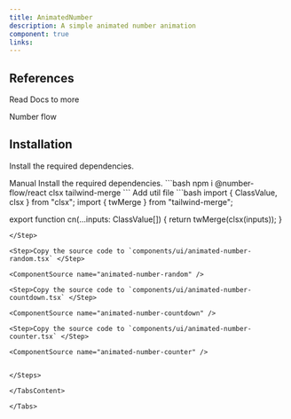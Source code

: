```yaml
---
title: AnimatedNumber
description: A simple animated number animation
component: true
links:
---
```


<ComponentPreview
  name="animated-number-random-demo"
  className="[&_.preview>[data-orientation=vertical]]:sm:max-w-[70%]"
  description="All variations"
/>
<ComponentPreview
  name="animated-number-countdown-demo"
  className="[&_.preview>[data-orientation=vertical]]:sm:max-w-[70%]"
  description="All variations"
/>
<ComponentPreview
  name="animated-number-counter-demo"
  className="[&_.preview>[data-orientation=vertical]]:sm:max-w-[70%]"
  description="All variations"
/>


## References

<Citations>
  <p className="font-medium text-primary">Read Docs to more</p>
  <CitationList>
    <CitationItem>
      <CitationLink
        href="https://www.npmjs.com/package/number-flow"
        target="_blank"
        rel="noopener noreferrer"
      >
        Number flow 
      </CitationLink>
    </CitationItem>
  </CitationList>
</Citations>

## Installation

Install the required dependencies.

<Tabs defaultValue="manual">

<TabsList>
  <TabsTrigger value="manual">Manual</TabsTrigger>
</TabsList>

<TabsContent value="manual">

<Steps>

<Step>
Install the required dependencies.
```bash
  npm i @number-flow/react clsx tailwind-merge
```
</Step>
<Step>
Add util file
```bash
import { ClassValue, clsx } from "clsx";
import { twMerge } from "tailwind-merge";
 
export function cn(...inputs: ClassValue[]) {
  return twMerge(clsx(inputs));
}
```
</Step>

<Step>Copy the source code to `components/ui/animated-number-random.tsx` </Step>

<ComponentSource name="animated-number-random" />

<Step>Copy the source code to `components/ui/animated-number-countdown.tsx` </Step>

<ComponentSource name="animated-number-countdown" />

<Step>Copy the source code to `components/ui/animated-number-counter.tsx` </Step>

<ComponentSource name="animated-number-counter" />


</Steps>

</TabsContent>

</Tabs>

